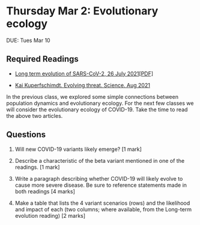 # Thursday Mar 2: Evolutionary ecology 

DUE: Tues Mar 10

## Required Readings
- [Long term evolution of SARS-CoV-2, 26 July 2021](https://www.gov.uk/government/publications/long-term-evolution-of-sars-cov-2-26-july-2021/long-term-evolution-of-sars-cov-2-26-july-2021)[[PDF]](https://assets.publishing.service.gov.uk/government/uploads/system/uploads/attachment_data/file/1007566/S1335_Long_term_evolution_of_SARS-CoV-2.pdf) 

- [Kai Kuperfschimdt. Evolving threat. Science. Aug 2021](https://www.science.org/content/article/new-sars-cov-2-variants-have-changed-pandemic-what-will-virus-do-next)

In the previous class, we explored some simple connections between population dynamics and evolutionary ecology. For the next few classes we will consider the evolutionary ecology of COVID-19. Take the time to read the above two articles.

## Questions
1. Will new COVID-19 variants likely emerge? [1 mark]

2. Describe a characteristic of the beta variant mentioned in one of the readings. [1 mark]

3. Write a paragraph describing whether COVID-19 will likely evolve to cause more severe disease. Be sure to reference statements made in both readings [4 marks]

4. Make a table that lists the 4 variant scenarios (rows) and the likelihood and impact of each (two columns; where available, from the Long-term evolution reading) [2 marks]
